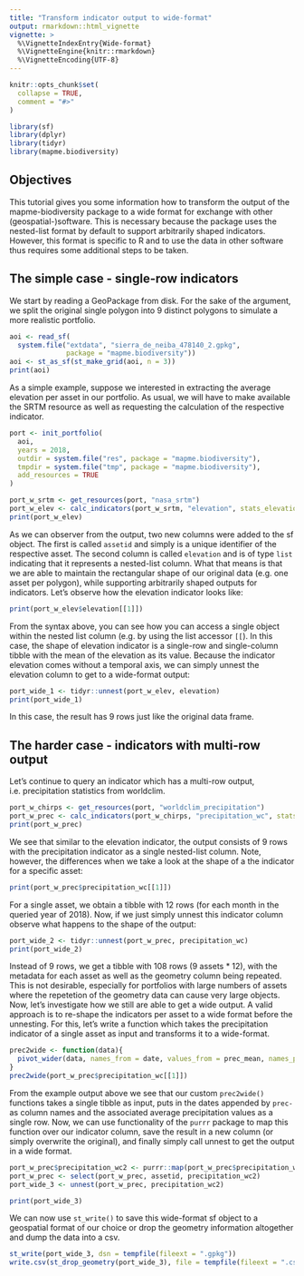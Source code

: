 ```yaml
---
title: "Transform indicator output to wide-format"
output: rmarkdown::html_vignette
vignette: >
  %\VignetteIndexEntry{Wide-format}
  %\VignetteEngine{knitr::rmarkdown}
  %\VignetteEncoding{UTF-8}
---
```


```r
knitr::opts_chunk$set(
  collapse = TRUE,
  comment = "#>"
)
```

```r
library(sf)
library(dplyr)
library(tidyr)
library(mapme.biodiversity)
```


## Objectives 

This tutorial gives you some information how to transform the output of 
the mapme-biodiversity package to a wide format for exchange with other 
(geospatial-)software. This is necessary because the package uses the
nested-list format by default to support arbitrarily shaped indicators.
However, this format is specific to R and to use the data in other software
thus requires some additional steps to be taken.


## The simple case - single-row indicators

We start by reading a GeoPackage from disk. For the sake of the argument, we
split the original single polygon into 9 distinct polygons to simulate a more
realistic portfolio.

```r
aoi <- read_sf(
  system.file("extdata", "sierra_de_neiba_478140_2.gpkg", 
              package = "mapme.biodiversity"))
aoi <- st_as_sf(st_make_grid(aoi, n = 3))
print(aoi)
```

As a simple example, suppose we interested in extracting the average elevation
per asset in our portfolio. As usual, we will have to make available the SRTM
resource as well as requesting the calculation of the respective indicator.

```r
port <- init_portfolio(
  aoi,
  years = 2018,
  outdir = system.file("res", package = "mapme.biodiversity"),
  tmpdir = system.file("tmp", package = "mapme.biodiversity"),
  add_resources = TRUE
)

port_w_srtm <- get_resources(port, "nasa_srtm")
port_w_elev <- calc_indicators(port_w_srtm, "elevation", stats_elevation = "mean")
print(port_w_elev)
```
As we can observer from the output, two new columns were added to the sf object.
The first is called `assetid` and simply is a unique identifier of the respective
asset. The second column is called `elevation` and is of type `list` indicating
that it represents a nested-list column. What that means is that we are able to 
maintain the rectangular shape of our original data (e.g. one asset per polygon),
while supporting arbitrarily shaped outputs for indicators. Let's observe how
the elevation indicator looks like:

```r
print(port_w_elev$elevation[[1]])
```
From the syntax above, you can see how you can access a single object within
the nested list column (e.g. by using the list accessor `[[`). In this case,
the shape of elevation indicator is a single-row and single-column tibble with
the mean of the elevation as its value. Because the indicator elevation comes without
a temporal axis, we can simply unnest the elevation column to get to a wide-format
output:

```r
port_wide_1 <- tidyr::unnest(port_w_elev, elevation)
print(port_wide_1)
```
In this case, the result has 9 rows just like the original data frame. 

## The harder case - indicators with multi-row output

Let's continue to query an indicator which has a multi-row output, i.e. precipitation
statistics from worldclim.

```r
port_w_chirps <- get_resources(port, "worldclim_precipitation")
port_w_prec <- calc_indicators(port_w_chirps, "precipitation_wc", stats_worldclim= "mean")
print(port_w_prec)
```
We see that similar to the elevation indicator, the output consists of 9 rows
with the precipitation indicator as a single nested-list column. Note, however,
the differences when we take a look at the shape of a the indicator for a specific asset:

```r
print(port_w_prec$precipitation_wc[[1]])
```
For a single asset, we obtain a tibble with 12 rows (for each month
in the queried year of 2018). Now, if we just simply unnest this indicator column
observe what happens to the shape of the output:

```r
port_wide_2 <- tidyr::unnest(port_w_prec, precipitation_wc)
print(port_wide_2)
```
Instead of 9 rows, we get a tibble with 108 rows (9 assets * 12), with the metadata
for each asset as well as the geometry column being repeated. This is not desirable,
especially for portfolios with large numbers of assets where the repetetion of the
geometry data can cause very large objects.
Now, let's investigate how we still are able to get a wide output.
A valid approach is to re-shape the indicators per asset to a wide format before
the unnesting. For this, let's write a function which takes the precipitation
indicator of a single asset as input and transforms it to a wide-format.

```r
prec2wide <- function(data){
  pivot_wider(data, names_from = date, values_from = prec_mean, names_prefix = "prec-")
}
prec2wide(port_w_prec$precipitation_wc[[1]])
```

From the example output above we see that our custom `prec2wide()` functions 
takes a single tibble as input, puts in the dates appended by `prec-` as column 
names and the associated average precipitation values as a single row. Now,
we can use functionality of the `purrr` package to map this function over our 
indicator column, save the result in a new column (or simply overwrite the original),
and finally simply call unnest to get the output in a wide format.

```r
port_w_prec$precipitation_wc2 <- purrr::map(port_w_prec$precipitation_wc, prec2wide)
port_w_prec <- select(port_w_prec, assetid, precipitation_wc2)
port_wide_3 <- unnest(port_w_prec, precipitation_wc2)

print(port_wide_3)
```
We can now use `st_write()` to save this wide-format sf object to a geospatial
format of our choice or drop the geometry information altogether and dump the 
data into a csv.

```r
st_write(port_wide_3, dsn = tempfile(fileext = ".gpkg"))
write.csv(st_drop_geometry(port_wide_3), file = tempfile(fileext = ".csv"))
```

